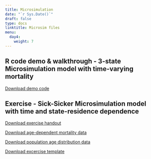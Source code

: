 ---
title: Microsimulation
date: "`r Sys.Date()`"
draft: false
type: docs
linktitle: Microsim files
menu:
  day4:
    weight: 7
---

## R code demo & walkthrough - 3-state Microsimulation model with time-varying mortality

[Download demo code](../../../Course_Modularization/Microsimulation/Microsim 3-state/microsim_3-state_time.Rmd)

## Exercise - Sick-Sicker Microsimulation model with time and state-residence dependence

[Download exercise handout](../../../Course_Modularization/Microsimulation/Microsim Sick-Sicker/exercise worksheets/microsim_sick-sicker_time_exercise.html)

[Download age-dependent mortality data](../../../Course_Modularization/Microsimulation/Microsim Sick-Sicker/solutions/mortProb_age.csv)

[Download population age distribution data](../../../Course_Modularization/Microsimulation/Microsim Sick-Sicker/solutions/MyPopulation-AgeDistribution.csv)

[Download excercise template](../../../Course_Modularization/Microsimulation/Microsim Sick-Sicker/templates/microsim_Sick-Sicker_time_template.Rmd)

<!-- [Download excercise solutions](../../../Course_Modularization/Microsimulation/Microsim Sick-Sicker/solutions/microsim_Sick-Sicker_time_solutions.Rmd) -->
